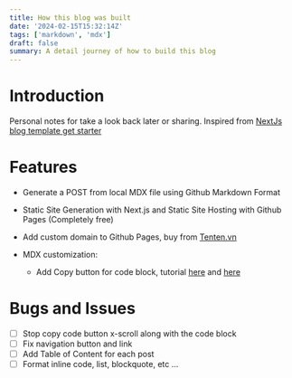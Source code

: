 ```yaml
---
title: How this blog was built
date: '2024-02-15T15:32:14Z'
tags: ['markdown', 'mdx']
draft: false
summary: A detail journey of how to build this blog
---
```


# Introduction

Personal notes for take a look back later or sharing.
Inspired from [NextJs blog template get starter](https://github.com/timlrx/tailwind-nextjs-starter-blog)

# Features

- Generate a POST from local MDX file using Github Markdown Format

- Static Site Generation with Next.js and Static Site Hosting with Github Pages (Completely free)

- Add custom domain to Github Pages, buy from [Tenten.vn](https://tenten.vn/affiliate-tenten?p=VN&u=ngothiensinh)

- MDX customization:

  - Add Copy button for code block, tutorial [here](https://claritydev.net/blog/copy-to-clipboard-button-nextjs-mdx-rehype) and [here](https://www.tybarho.com/articles/adding-a-copy-button-mdx-code-snippets)

# Bugs and Issues

- [ ] Stop copy code button x-scroll along with the code block
- [ ] Fix navigation button and link
- [ ] Add Table of Content for each post
- [ ] Format inline code, list, blockquote, etc ...
